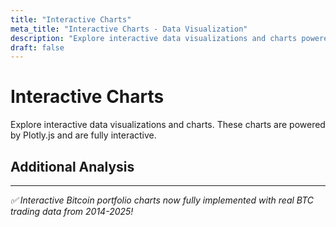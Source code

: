 ```yaml
---
title: "Interactive Charts"
meta_title: "Interactive Charts - Data Visualization"
description: "Explore interactive data visualizations and charts powered by Plotly.js"
draft: false
---
```


# Interactive Charts

Explore interactive data visualizations and charts. These charts are powered by Plotly.js and are fully interactive.

<div class="grid grid-cols-1 gap-6 lg:grid-cols-2 mt-8">

<ChartDisplay
  client:load
  title="Bitcoin Portfolio Value Comparison"
  category="Bitcoin Performance"
  description="Multi-strategy Bitcoin trading vs buy-and-hold approach from 2014-2025. Active strategy: $1,000 → $113,312 (11,231% return)."
  chartType="portfolio-value-comparison"
/>

<ChartDisplay
  client:load
  title="Bitcoin Returns Comparison"
  category="Bitcoin Performance"
  description="Cumulative returns comparison: multi-strategy Bitcoin trading vs passive buy-and-hold over 3,960 days of market data."
  chartType="returns-comparison"
/>

<ChartDisplay
  client:load
  title="Bitcoin Portfolio Drawdown Analysis"
  category="Bitcoin Risk Analysis"
  description="Bitcoin portfolio risk analysis showing drawdown periods. Maximum drawdown: 53.23% with 839-day recovery duration."
  chartType="portfolio-drawdowns"
/>

<ChartDisplay
  client:load
  title="Bitcoin Normalized Performance"
  category="Bitcoin Relative Performance"
  description="Normalized Bitcoin portfolio comparison starting at 1.0. Shows relative outperformance of multi-strategy vs buy-and-hold approaches."
  chartType="normalized-performance"
/>

</div>

## Additional Analysis

<div class="grid grid-cols-1 gap-6 mt-8">

<ChartDisplay
  client:load
  title="Apple Stock Reference"
  category="Reference Data"
  description="Interactive chart showing Apple stock high and low prices from July to December 2016. Data sourced from Plotly's public dataset."
  chartType="apple-stock"
/>

</div>

---

_✅ Interactive Bitcoin portfolio charts now fully implemented with real BTC trading data from 2014-2025!_
